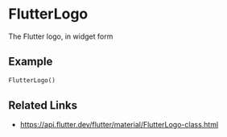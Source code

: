 

<Meta of={FlutterLogoStories} />

# FlutterLogo

The Flutter logo, in widget form

## Example

```dart liveslice=FlutterLogo
FlutterLogo()
```

## Related Links

- https://api.flutter.dev/flutter/material/FlutterLogo-class.html
